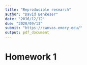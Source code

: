 ```yaml
---
title: "Reproducible research"
author: "David Benkeser"
date: "2016/12/12"
due: "2020/09/13"
submit: "https://canvas.emory.edu/"
output: pdf_document
---
```



# Homework 1

